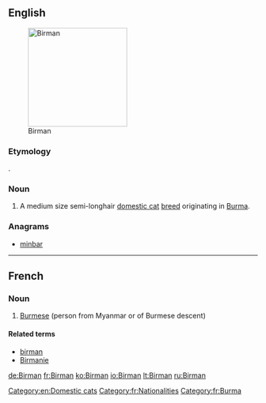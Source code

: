 {{also|birman}}
==English==
[[Image:Minerva-25.jpg|thumb|200px|Birman]]
===Etymology===
{{etyl|fr}} {{term|Birman|lang=fr}}.
===Noun===
{{en-noun|s|-|head=[[Birman]]}}

# A medium size semi-longhair [[domestic cat]] [[breed]] originating in [[Burma]].

{{wikipedia|Birman}}
{{commonscat|Birman}}

===Anagrams===
* [[minbar#English|minbar]]

[[Category:en:Domestic cats]]

----

==French==

===Noun===
{{fr-noun|m|f=Birmane}}

# [[Burmese]] (person from Myanmar or of Burmese descent)

====Related terms====
* [[birman]]
* [[Birmanie]]

[[Category:fr:Nationalities]]

[[de:Birman]]
[[fr:Birman]]
[[ko:Birman]]
[[io:Birman]]
[[lt:Birman]]
[[ru:Birman]]
[[Category:fr:Burma]]